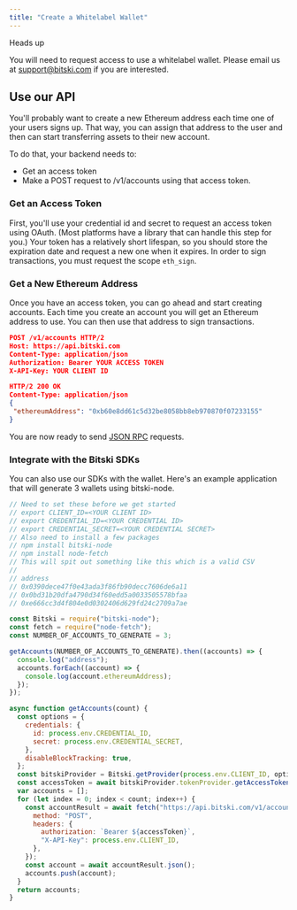 ```yaml
---
title: "Create a Whitelabel Wallet"
---
```


<Warning>
Heads up

You will need to request access to use a whitelabel wallet. Please email us at
support@bitski.com if you are interested.

</Warning>

## Use our API

You'll probably want to create a new Ethereum address each time one of your
users signs up. That way, you can assign that address to the user and then can
start transferring assets to their new account.

To do that, your backend needs to:

- Get an access token
- Make a POST request to /v1/accounts using that access token.

### Get an Access Token

First, you'll use your credential id and secret to request an access token using
OAuth. (Most platforms have a library that can handle this step for you.) Your
token has a relatively short lifespan, so you should store the expiration date
and request a new one when it expires. In order to sign transactions, you must
request the scope `eth_sign`.

### Get a New Ethereum Address

Once you have an access token, you can go ahead and start creating accounts.
Each time you create an account you will get an Ethereum address to use. You can
then use that address to sign transactions.

```json
POST /v1/accounts HTTP/2
Host: https://api.bitski.com
Content-Type: application/json
Authorization: Bearer YOUR ACCESS TOKEN
X-API-Key: YOUR CLIENT ID

HTTP/2 200 OK
Content-Type: application/json
{
 "ethereumAddress": "0xb60e8dd61c5d32be8058bb8eb970870f07233155"
}
```

You are now ready to send [JSON RPC](/reference/json-rpc-support) requests.

### Integrate with the Bitski SDKs

You can also use our SDKs with the wallet. Here's an example application that
will generate 3 wallets using bitski-node.

```js JavaScript
// Need to set these before we get started
// export CLIENT_ID=<YOUR CLIENT ID>
// export CREDENTIAL_ID=<YOUR CREDENTIAL ID>
// export CREDENTIAL_SECRET=<YOUR CREDENTIAL SECRET>
// Also need to install a few packages
// npm install bitski-node
// npm install node-fetch
// This will spit out something like this which is a valid CSV
//
// address
// 0x0390dece47f0e43ada3f86fb90decc7606de6a11
// 0x0bd31b20dfa4790d34f60edd5a0033505578bfaa
// 0xe666cc3d4f804e0d0302406d629fd24c2709a7ae

const Bitski = require("bitski-node");
const fetch = require("node-fetch");
const NUMBER_OF_ACCOUNTS_TO_GENERATE = 3;

getAccounts(NUMBER_OF_ACCOUNTS_TO_GENERATE).then((accounts) => {
  console.log("address");
  accounts.forEach((account) => {
    console.log(account.ethereumAddress);
  });
});

async function getAccounts(count) {
  const options = {
    credentials: {
      id: process.env.CREDENTIAL_ID,
      secret: process.env.CREDENTIAL_SECRET,
    },
    disableBlockTracking: true,
  };
  const bitskiProvider = Bitski.getProvider(process.env.CLIENT_ID, options);
  const accessToken = await bitskiProvider.tokenProvider.getAccessToken();
  var accounts = [];
  for (let index = 0; index < count; index++) {
    const accountResult = await fetch("https://api.bitski.com/v1/accounts", {
      method: "POST",
      headers: {
        authorization: `Bearer ${accessToken}`,
        "X-API-Key": process.env.CLIENT_ID,
      },
    });
    const account = await accountResult.json();
    accounts.push(account);
  }
  return accounts;
}
```
